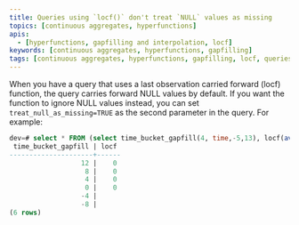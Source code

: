```yaml
---
title: Queries using `locf()` don't treat `NULL` values as missing
topics: [continuous aggregates, hyperfunctions]
apis:
  - [hyperfunctions, gapfilling and interpolation, locf] 
keywords: [continuous aggregates, hyperfunctions, gapfilling]
tags: [continuous aggregates, hyperfunctions, gapfilling, locf, queries]
---
```


<!---
* Keep this section in alphabetical order
* Use this format for writing troubleshooting sections:
 - Cause: What causes the problem?
 - Consequence: What does the user see when they hit this problem?
 - Fix/Workaround: What can the user do to fix or work around the problem? Provide a "Resolving" Procedure if required.
 - Result: When the user applies the fix, what is the result when the same action is applied?
* Copy this comment at the top of every troubleshooting page
-->

When you have a query that uses a last observation carried forward (locf)
function, the query carries forward NULL values by default. If you want the
function to ignore NULL values instead, you can set `treat_null_as_missing=TRUE`
as the second parameter in the query. For example:
```sql
dev=# select * FROM (select time_bucket_gapfill(4, time,-5,13), locf(avg(v)::int,treat_null_as_missing:=true) FROM (VALUES (0,0),(8,NULL)) v(time, v) WHERE time BETWEEN 0 AND 10 GROUP BY 1) i ORDER BY 1 DESC;
 time_bucket_gapfill | locf
---------------------+------
                  12 |    0
                   8 |    0
                   4 |    0
                   0 |    0
                  -4 |
                  -8 |
(6 rows)
```
